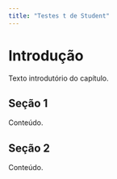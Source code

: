 ```yaml
---
title: "Testes t de Student"
---
```


# Introdução

Texto introdutório do capítulo.

## Seção 1

Conteúdo.

## Seção 2

Conteúdo.

